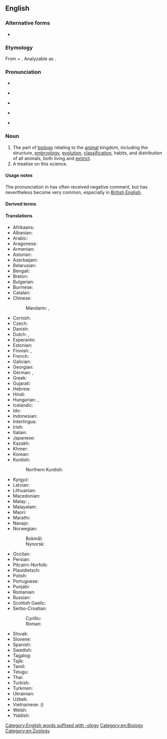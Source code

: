 {{also|zoölogy}}
==English==
{{wikipedia}}
{{wikiversity lecture}}

===Alternative forms===
* {{l|en|zoölogy}}

===Etymology===
From {{uder|en|grc|ζῷον||animal}} + {{m|grc|λόγος||knowledge}}. Analyzable as {{af|en|zoo-|-logy}}.

===Pronunciation===
* {{enPR|zō-ŏl′-ə-jē|zo͞o-ŏl′-ə-jē}}
* {{a|UK}} {{IPA|en|/zəʊˈɒlədʒi/|/zuːˈɒlədʒi/}}
* {{audio|en|LL-Q1860 (eng)-Vealhurl-zoology.wav|Audio (Southern England)}}
* {{a|US}} {{IPA|en|/zoʊˈɑlədʒi/|/zuˈɑlədʒi/}}
* {{rhymes|en|ɒlədʒi|s=4}}

===Noun===
{{en-noun|~}}

# The part of [[biology]] relating to the [[animal]] kingdom, including the structure, [[embryology]], [[evolution]], [[classification]], habits, and distribution of all animals, both living and [[extinct]].
# A treatise on this science.

====Usage notes====
The pronunciation in {{IPAchar|/zu-/}} has often received negative comment, but has nevertheless become very common, especially in [[British English]].

====Derived terms====
{{der3|en|zoological|zoologist|protozoology|cryptozoology|archaeozoology|mastozoology|paleozoology|archeozoology|malacozoology|cartozoology|ethnozoology|epizoology|anthrozoology|xenozoology|bryozoology|zoologically|zoologer|zoologic|zoologize}}

====Translations====
{{trans-top|science that studies the animal kingdom}}
* Afrikaans: {{t+|af|dierkunde}}
* Albanian: {{t|sq|zoologjia}}
* Arabic: {{t|ar|عِلْم اَلْحَيَوَان|m}}
* Aragonese: {{t|an|zoolochía|f}}
* Armenian: {{t+|hy|կենդանաբանություն}}
* Asturian: {{t|ast|zooloxía|f}}
* Azerbaijani: {{t|az|zoologiya}}
* Belarusian: {{t|be|заалогія|f}}
* Bengali: {{t|bn|প্রাণিবিজ্ঞান|sc=Beng}}
* Breton: {{t+|br|loenoniezh|f}}
* Bulgarian: {{t+|bg|зоология|f}}
* Burmese: {{t+|my|သတ္တဗေဒ|sc=Mymr}}
* Catalan: {{t+|ca|zoologia|f}}
* Chinese:
*: Mandarin: {{t+|cmn|動物學|sc=Hani}}, {{t+|cmn|动物学|tr=dòngwùxué|sc=Hani}}
* Cornish: {{t|kw|milonieth|f}}
* Czech: {{t+|cs|zoologie|f}}
* Danish: {{t+|da|zoologi|c}}
* Dutch: {{t+|nl|zoölogie}}, {{t+|nl|dierkunde}}
* Esperanto: {{t|eo|zoologio}}
* Estonian: {{t+|et|zooloogia}}
* Finnish: {{t+|fi|eläintiede}}, {{t+|fi|zoologia}}
* French: {{t+|fr|zoologie|f}}
* Galician: {{t+|gl|zooloxía|f}}
* Georgian: {{t|ka|ზოოლოგია}}
* German: {{t+|de|Zoologie|f}}, {{t|de|Tierkunde|f}}
* Greek: {{t+|el|ζωολογία|f}}
* Gujarati: {{t|gu|પ્રાણીશાસ્ત્ર|sc=Gujr}}
* Hebrew: {{t+|he|זואולוגיה|f|tr=zo'ológya}}
* Hindi: {{t|hi|प्राणि विज्ञान|m}}
* Hungarian: {{t+|hu|állattan}}, {{t+|hu|zoológia}}
* Icelandic: {{t+|is|dýrafræði|f}}
* Ido: {{t+|io|zoologio}}
* Indonesian: {{t+|id|zoologi}}
* Interlingua: {{t+|ia|zoologia}}
* Irish: {{t+|ga|zó-eolaíocht|f}}
* Italian: {{t+|it|zoologia|f}}
* Japanese: {{t+|ja|動物学|tr=どうぶつがく, dōbutsugaku}}
* Kazakh: {{t|kk|зоология|sc=Cyrl}}
* Khmer: {{t|km|សត្វវិទ្យា|tr=sat vityie|sc=Khmr}}
* Korean: {{t+|ko|동물학(動物學)}}
* Kurdish:
*: Northern Kurdish: {{t+|kmr|ajalnasî|f}}
{{trans-mid}}
* Kyrgyz: {{t+|ky|зоология|sc=Cyrl}}
* Latvian: {{t|lv|zooloģija|f}}
* Lithuanian: {{t+|lt|zoologija|f}}
* Macedonian: {{t|mk|зоологија|f}}
* Malay: {{t|ms|kaji haiwan}}, {{t+|ms|zoologi}}
* Malayalam: {{t|ml|ജന്തുശാസ്ത്രം}}
* Maori: {{t|mi|mātai kīrehe}}
* Marathi: {{t|mr|प्राणिशास्त्र|sc=Deva}}
* Navajo: {{t|nv|naaldeehii naalkaah}}
* Norwegian:
*: Bokmål: {{t+|nb|zoologi|m}}
*: Nynorsk: {{t|nn|zoologi|m}}
* Occitan: {{t+|oc|zoologia|f}}
* Persian: {{t+|fa|جانورشناسی|tr=jânvar-šenâsi}}
* Pitcairn-Norfolk: {{t|pih|soo'ologii}}
* Plautdietsch: {{t|pdt|Tiakonst|f}}
* Polish: {{t+|pl|zoologia|f}}
* Portuguese: {{t+|pt|zoologia|f}}
* Punjabi: {{t|pa|ਜੰਤੂ ਵਿਗਿਆਨ|sc=Guru}}
* Romanian: {{t+|ro|zoologie|f}}
* Russian: {{t+|ru|зооло́гия|f}}
* Scottish Gaelic: {{t|gd|ainmh-eòlas|m}}
* Serbo-Croatian:
*: Cyrillic: {{t|sh|зоологија|f}}
*: Roman: {{t+|sh|zoologija|f}}
* Slovak: {{t|sk|zoológia|f}}
* Slovene: {{t+|sl|zoologija|f}}
* Spanish: {{t+|es|zoología|f}}
* Swedish: {{t+|sv|zoologi|c}}
* Tagalog: {{t|tl|dalubhayupan}}
* Tajik: {{t|tg|ҷонваршиносӣ}}
* Tamil: {{t+|ta|விலங்கியல்|sc=Taml}}
* Telugu: {{t+|te|జంతుశాస్త్రము}}
* Thai: {{t+|th|สัตววิทยา|tr=sàt wíttáyaa}}
* Turkish: {{t+|tr|zooloji}}
* Turkmen: {{t|tk|zoologiýa}}
* Ukrainian: {{t+|uk|зоологія|f}}
* Uzbek: {{t+|uz|zoologiya}}
* Vietnamese: {{t+|vi|động vật học}} ({{t|vi|動物學}})
* Welsh: {{t+|cy|sŵoleg|f}}
* Yiddish: {{t|yi|זאָאָלאָגיע|f}}
{{trans-bottom}}

[[Category:English words suffixed with -ology]]
[[Category:en:Biology]]
[[Category:en:Zoology]]